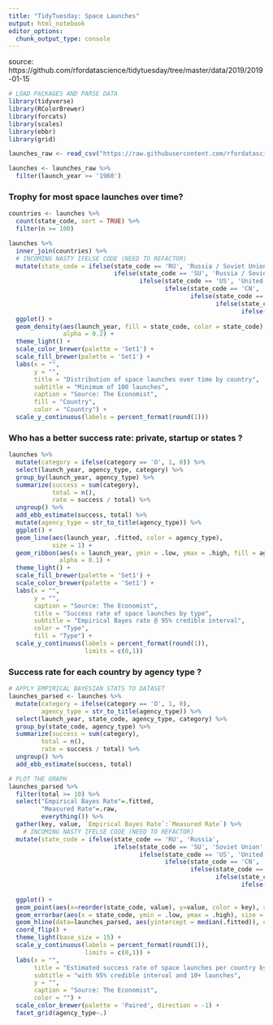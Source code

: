 ```yaml
---
title: "TidyTuesday: Space Launches"
output: html_notebook
editor_options: 
  chunk_output_type: console
---
```


source: https://github.com/rfordatascience/tidytuesday/tree/master/data/2019/2019-01-15

```r
# LOAD PACKAGES AND PARSE DATA
library(tidyverse)
library(RColorBrewer)
library(forcats)
library(scales)
library(ebbr)
library(grid)

launches_raw <- read_csv("https://raw.githubusercontent.com/rfordatascience/tidytuesday/master/data/2019/2019-01-15/launches.csv")

launches <- launches_raw %>%
  filter(launch_year >= '1960')
```

### Trophy for most space launches over time?
```r
countries <- launches %>%
  count(state_code, sort = TRUE) %>%
  filter(n >= 100)

launches %>%
  inner_join(countries) %>%
  # INCOMING NASTY IFELSE CODE (NEED TO REFACTOR)
  mutate(state_code = ifelse(state_code == 'RU', 'Russia / Soviet Union',
                             ifelse(state_code == 'SU', 'Russia / Soviet Union', 
                                    ifelse(state_code == 'US', 'United States',
                                           ifelse(state_code == 'CN', 'China',
                                                  ifelse(state_code == 'IN', 'India',
                                                         ifelse(state_code == 'F', 'France',
                                                                ifelse(state_code == 'J', 'Japan', state_code)))))))) %>%
  ggplot() + 
  geom_density(aes(launch_year, fill = state_code, color = state_code),
               alpha = 0.2) +
  theme_light() +
  scale_color_brewer(palette = 'Set1') +
  scale_fill_brewer(palette = 'Set1') +
  labs(x = "",
       y = "",
       title = "Distribution of space launches over time by country",
       subtitle = "Minimum of 100 launches",
       caption = "Source: The Economist",
       fill = "Country",
       color = "Country") +
  scale_y_continuous(labels = percent_format(round(1)))
```

### Who has a better success rate: private, startup or states ?
```r
launches %>%
  mutate(category = ifelse(category == 'O', 1, 0)) %>%
  select(launch_year, agency_type, category) %>%
  group_by(launch_year, agency_type) %>%
  summarize(success = sum(category),
            total = n(),
            rate = success / total) %>%
  ungroup() %>%
  add_ebb_estimate(success, total) %>%
  mutate(agency_type = str_to_title(agency_type)) %>%
  ggplot() +
  geom_line(aes(launch_year, .fitted, color = agency_type), 
            size = 1) +
  geom_ribbon(aes(x = launch_year, ymin = .low, ymax = .high, fill = agency_type),
              alpha = 0.1) +
  theme_light() +
  scale_fill_brewer(palette = 'Set1') +
  scale_color_brewer(palette = 'Set1') +
  labs(x = "",
       y = "",
       caption = "Source: The Economist",
       title = "Success rate of space launches by type",
       subtitle = "Empirical Bayes rate @ 95% credible interval",
       color = "Type",
       fill = "Type") +
  scale_y_continuous(labels = percent_format(round(1)),
                     limits = c(0,1))
```



### Success rate for each country by agency type ?
```r
# APPLY EMPIRICAL BAYESIAN STATS TO DATASET
launches_parsed <- launches %>%
  mutate(category = ifelse(category == 'O', 1, 0),
         agency_type = str_to_title(agency_type)) %>%
  select(launch_year, state_code, agency_type, category) %>%
  group_by(state_code, agency_type) %>%
  summarize(success = sum(category),
         total = n(),
         rate = success / total) %>%
  ungroup() %>%
  add_ebb_estimate(success, total) 

# PLOT THE GRAPH
launches_parsed %>%  
  filter(total >= 10) %>%
  select("Empirical Bayes Rate"=.fitted, 
         "Measured Rate"=.raw, 
         everything()) %>%
  gather(key, value, `Empirical Bayes Rate`:`Measured Rate`) %>%
    # INCOMING NASTY IFELSE CODE (NEED TO REFACTOR)
  mutate(state_code = ifelse(state_code == 'RU', 'Russia',
                             ifelse(state_code == 'SU', 'Soviet Union', 
                                    ifelse(state_code == 'US', 'United States',
                                           ifelse(state_code == 'CN', 'China',
                                                  ifelse(state_code == 'IN', 'India',
                                                         ifelse(state_code == 'F', 'France',
                                                                ifelse(state_code == 'J', 'Japan', 
                                                                       ifelse(state_code == 'IL', 'Israel', state_code))))))))) %>%
  ggplot() +
  geom_point(aes(x=reorder(state_code, value), y=value, color = key), size = 4) +
  geom_errorbar(aes(x = state_code, ymin = .low, ymax = .high), size = 0.5, color = "gray50") +
  geom_hline(data=launches_parsed, aes(yintercept = median(.fitted)), color = 'salmon', linetype = 'dashed', size = 1) +
  coord_flip() +
  theme_light(base_size = 15) +
  scale_y_continuous(labels = percent_format(round(1)),
                     limits = c(0,1)) +
  labs(x = "",
       title = "Estimated success rate of space launches per country by type",
       subtitle = "with 95% credible interval and 10+ launches",
       y = "",
       caption = "Source: The Economist",
       color = "") +
  scale_color_brewer(palette = 'Paired', direction = -1) +
  facet_grid(agency_type~.)
  
```



